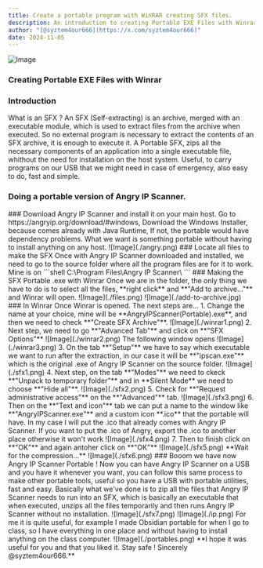 ```yaml
---
title: Create a portable program with WinRAR creating SFX files.
description: An introduction to creating Portable EXE Files with Winrar
author: "[@syztem4our666](https://x.com/syztem4our666)"
date: 2024-11-05
---
```


![Image](./winrar.png)

### Creating Portable EXE Files with Winrar
### Introduction 
What is an SFX ? 
<Callout type="info">
  An SFX (Self-extracting) is an archive, merged with an executable module, which is used to extract files from the archive when executed. So no external program is necessary to extract the contents of an SFX archive, it is enough to execute it.
</Callout>
A Portable SFX, zips all the necessary components of an application into a single executable file, whithout the need for installation on the host system. Useful, to carry programs on our USB that we might need in case of emergency, also easy to do, fast and simple.
### Doing a portable version of Angry IP Scanner.
<Steps>
<Step>
### Download Angry IP Scanner and install it on your main host.
Go to https://angryip.org/download/#windows, Download the Windows Installer, because comes already with Java Runtime, If not, the portable would have dependency problems. What we want is something portable without having to install anything on any host.
![Image](./angry.png)
</Step>
<Step>
### Locate all files to make the SFX
Once with Angry IP Scanner downloaded and installed, we need to go to the source folder where all the program files are for it to work.
Mine is on
```shell
C:\Program Files\Angry IP Scanner\
```
</Step>
<Step>
### Making the SFX Portable .exe with Winrar
Once we are in the folder, the only thing we have to do is to select all the files, **right click** and **"Add to archive..."** and Winrar will open.
![Image](./files.png)
![Image](./add-to-archive.jpg)
</Step>
<Step>
### In Winrar
Once Winrar is opened. The next steps are...
1. Change the name at your choice, mine will be **AngryIPScanner(Portable).exe**, and then we need to check **"Create SFX Archive"**.
![Image](./winrar1.png)
2. Next step, we need to go **"Advanced Tab"** and click on **"SFX Options"**
![Image](./winrar2.png)
The following window opens
![Image](./winrar3.png)
3. On the tab **"Setup"** we have to say which executable we want to run after the extraction, in our case it will be **"ipscan.exe"** which is the original .exe of Angry IP Scanner on the source folder. 
![Image](./sfx1.png)
4. Next step, on the tab **"Modes"** we need to ckeck **"Unpack to temporary folder"** and in **Silent Mode** we need to choose **"Hide all"**.
![Image](./sfx2.png)
5. Check for **"Request administrative access"** on the **"Advanced"** tab.
![Image](./sfx3.png)
6. Then on the **"Text and icon"** tab we can put a name to the window like **"AngryIPScanner.exe"** and a custom icon **.ico** that the portable will have. In my case I will put the .ico that already comes with Angry IP Scanner.
<Callout type="info">
  If you want to put the .ico of Angry, export the .ico to another place otherwise it won't work
</Callout>
![Image](./sfx4.png)
7. Then to finish click on **"OK"** and again antoher click on **"OK"**
![Image](./sfx5.png)
**Wait for the compression...**
![Image](./sfx6.png)
</Step>
<Step>
### Booom we have now Angry IP Scanner Portable !
Now you can have Angry IP Scanner on a USB and you have it whenever you want, you can follow this same process to make other portable tools, useful so you have a USB with portable utilities, fast and easy.
Basically what we've done is to zip all the files that Angry IP Scanner needs to run into an SFX, which is basically an executable that when executed, unzips all the files temporarily and then runs Angry IP Scanner without no installation.
![Image](./sfx7.png)
![Image](./ip.png)
</Step>
</Steps>
For me it is quite useful, for example I made Obsidian portable for when I go to class, so I have everything in one place and without having to install anything on the class computer.
![Image](./portables.png)
**I hope it was useful for you and that you liked it. Stay safe ! Sincerely @syztem4our666.**